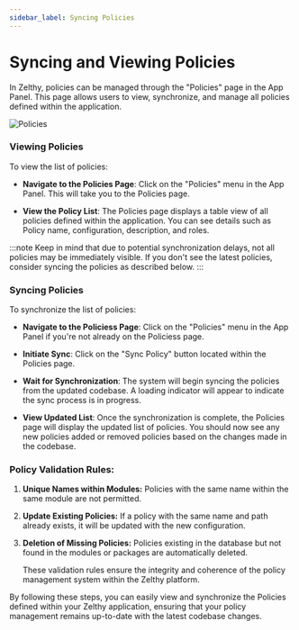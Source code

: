 ```yaml
---
sidebar_label: Syncing Policies
---
```


# Syncing and Viewing Policies

In Zelthy, policies can be managed through the "Policies" page in the App Panel. This page allows users to view, synchronize, and manage all policies defined within the application.

![Policies](/img/permission-framework/policy-table.png)

### Viewing Policies

To view the list of policies:

- **Navigate to the Policies Page**: Click on the "Policies" menu in the App Panel. This will take you to the Policies page.
  
- **View the Policy List**: The Policies page displays a table view of all policies defined within the application. You can see details such as Policy name, configuration, description, and roles.

:::note
Keep in mind that due to potential synchronization delays, not all policies may be immediately visible. If you don't see the latest policies, consider syncing the policies as described below.
:::

### Syncing Policies

To synchronize the list of policies:

- **Navigate to the Policiess Page**: Click on the "Policies" menu in the App Panel if you're not already on the Policiess page.
  
- **Initiate Sync**: Click on the "Sync Policy" button located within the Policies page.

- **Wait for Synchronization**: The system will begin syncing the policies from the updated codebase. A loading indicator will appear to indicate the sync process is in progress.

- **View Updated List**: Once the synchronization is complete, the Policies page will display the updated list of policies. You should now see any new policies added or removed policies based on the changes made in the codebase.


### Policy Validation Rules:

1. **Unique Names within Modules:**
   Policies with the same name within the same module are not permitted.

2. **Update Existing Policies:**
   If a policy with the same name and path already exists, it will be updated with the new configuration.

3. **Deletion of Missing Policies:**
   Policies existing in the database but not found in the modules or packages are automatically deleted.
   
   These validation rules ensure the integrity and coherence of the policy management system within the Zelthy platform.

By following these steps, you can easily view and synchronize the Policies defined within your Zelthy application, ensuring that your policy management remains up-to-date with the latest codebase changes.
